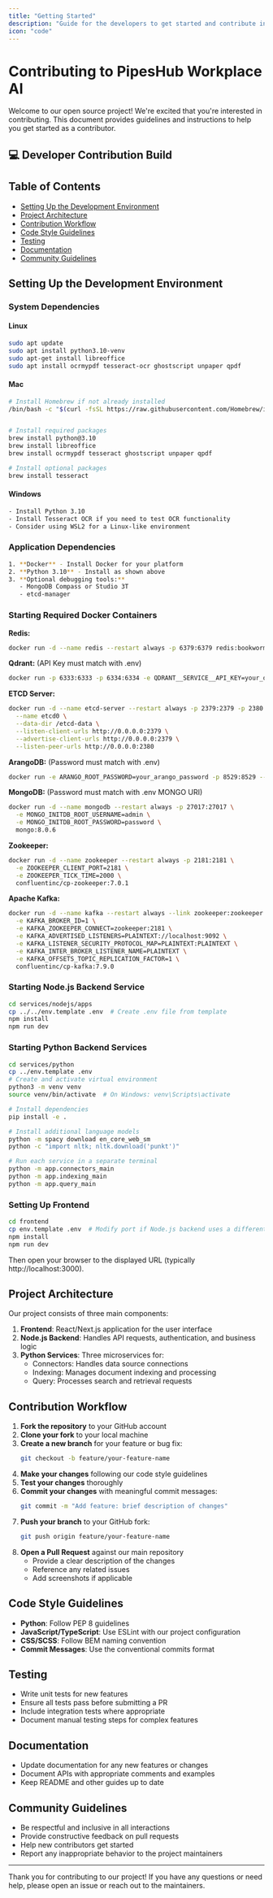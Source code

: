 ```yaml
---
title: "Getting Started"
description: "Guide for the developers to get started and contribute into our platform"
icon: "code"
---
```


# Contributing to PipesHub Workplace AI

Welcome to our open source project! We're excited that you're interested in contributing. This document provides guidelines and instructions to help you get started as a contributor.

## 💻 Developer Contribution Build

## Table of Contents

- [Setting Up the Development Environment](#setting-up-the-development-environment)
- [Project Architecture](#project-architecture)
- [Contribution Workflow](#contribution-workflow)
- [Code Style Guidelines](#code-style-guidelines)
- [Testing](#testing)
- [Documentation](#documentation)
- [Community Guidelines](#community-guidelines)

## Setting Up the Development Environment

### System Dependencies

#### Linux

```bash
sudo apt update
sudo apt install python3.10-venv
sudo apt-get install libreoffice
sudo apt install ocrmypdf tesseract-ocr ghostscript unpaper qpdf
```

#### Mac

```bash
# Install Homebrew if not already installed
/bin/bash -c "$(curl -fsSL https://raw.githubusercontent.com/Homebrew/install/HEAD/install.sh)"


# Install required packages
brew install python@3.10
brew install libreoffice
brew install ocrmypdf tesseract ghostscript unpaper qpdf

# Install optional packages
brew install tesseract
```

#### Windows

```bash
- Install Python 3.10
- Install Tesseract OCR if you need to test OCR functionality
- Consider using WSL2 for a Linux-like environment
```

### Application Dependencies

```bash
1. **Docker** - Install Docker for your platform
2. **Python 3.10** - Install as shown above
3. **Optional debugging tools:**
   - MongoDB Compass or Studio 3T
   - etcd-manager
```

### Starting Required Docker Containers

**Redis:**

```bash
docker run -d --name redis --restart always -p 6379:6379 redis:bookworm
```

**Qdrant:** (API Key must match with .env)

```bash
docker run -p 6333:6333 -p 6334:6334 -e QDRANT__SERVICE__API_KEY=your_qdrant_api_key qdrant/qdrant:v1.13.6
```

**ETCD Server:**

```bash
docker run -d --name etcd-server --restart always -p 2379:2379 -p 2380:2380 quay.io/coreos/etcd:v3.5.17 /usr/local/bin/etcd \
  --name etcd0 \
  --data-dir /etcd-data \
  --listen-client-urls http://0.0.0.0:2379 \
  --advertise-client-urls http://0.0.0.0:2379 \
  --listen-peer-urls http://0.0.0.0:2380
```

**ArangoDB:** (Password must match with .env)

```bash
docker run -e ARANGO_ROOT_PASSWORD=your_arango_password -p 8529:8529 --name arango --restart always -d arangodb:3.12.4
```

**MongoDB:** (Password must match with .env MONGO URI)

```bash
docker run -d --name mongodb --restart always -p 27017:27017 \
  -e MONGO_INITDB_ROOT_USERNAME=admin \
  -e MONGO_INITDB_ROOT_PASSWORD=password \
  mongo:8.0.6
```

**Zookeeper:**

```bash
docker run -d --name zookeeper --restart always -p 2181:2181 \
  -e ZOOKEEPER_CLIENT_PORT=2181 \
  -e ZOOKEEPER_TICK_TIME=2000 \
  confluentinc/cp-zookeeper:7.0.1
```

**Apache Kafka:**

```bash
docker run -d --name kafka --restart always --link zookeeper:zookeeper -p 9092:9092 \
  -e KAFKA_BROKER_ID=1 \
  -e KAFKA_ZOOKEEPER_CONNECT=zookeeper:2181 \
  -e KAFKA_ADVERTISED_LISTENERS=PLAINTEXT://localhost:9092 \
  -e KAFKA_LISTENER_SECURITY_PROTOCOL_MAP=PLAINTEXT:PLAINTEXT \
  -e KAFKA_INTER_BROKER_LISTENER_NAME=PLAINTEXT \
  -e KAFKA_OFFSETS_TOPIC_REPLICATION_FACTOR=1 \
  confluentinc/cp-kafka:7.9.0
```

### Starting Node.js Backend Service

```bash
cd services/nodejs/apps
cp ../../env.template .env  # Create .env file from template
npm install
npm run dev
```

### Starting Python Backend Services

```bash
cd services/python
cp ../env.template .env
# Create and activate virtual environment
python3 -m venv venv
source venv/bin/activate  # On Windows: venv\Scripts\activate

# Install dependencies
pip install -e .

# Install additional language models
python -m spacy download en_core_web_sm
python -c "import nltk; nltk.download('punkt')"

# Run each service in a separate terminal
python -m app.connectors_main
python -m app.indexing_main
python -m app.query_main
```

### Setting Up Frontend

```bash
cd frontend
cp env.template .env  # Modify port if Node.js backend uses a different one
npm install
npm run dev
```

Then open your browser to the displayed URL (typically http://localhost:3000).

## Project Architecture

Our project consists of three main components:

1. **Frontend**: React/Next.js application for the user interface
2. **Node.js Backend**: Handles API requests, authentication, and business logic
3. **Python Services**: Three microservices for:
   - Connectors: Handles data source connections
   - Indexing: Manages document indexing and processing
   - Query: Processes search and retrieval requests

## Contribution Workflow

1. **Fork the repository** to your GitHub account
2. **Clone your fork** to your local machine
3. **Create a new branch** for your feature or bug fix:
   ```bash
   git checkout -b feature/your-feature-name
   ```
4. **Make your changes** following our code style guidelines
5. **Test your changes** thoroughly
6. **Commit your changes** with meaningful commit messages:
   ```bash
   git commit -m "Add feature: brief description of changes"
   ```
7. **Push your branch** to your GitHub fork:
   ```bash
   git push origin feature/your-feature-name
   ```
8. **Open a Pull Request** against our main repository
   - Provide a clear description of the changes
   - Reference any related issues
   - Add screenshots if applicable

## Code Style Guidelines

- **Python**: Follow PEP 8 guidelines
- **JavaScript/TypeScript**: Use ESLint with our project configuration
- **CSS/SCSS**: Follow BEM naming convention
- **Commit Messages**: Use the conventional commits format

## Testing

- Write unit tests for new features
- Ensure all tests pass before submitting a PR
- Include integration tests where appropriate
- Document manual testing steps for complex features

## Documentation

- Update documentation for any new features or changes
- Document APIs with appropriate comments and examples
- Keep README and other guides up to date

## Community Guidelines

- Be respectful and inclusive in all interactions
- Provide constructive feedback on pull requests
- Help new contributors get started
- Report any inappropriate behavior to the project maintainers

---

Thank you for contributing to our project! If you have any questions or need help, please open an issue or reach out to the maintainers.
